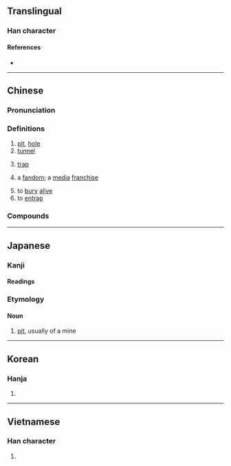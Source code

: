 {{also|阬}}
{{character info/new}}
==Translingual==

===Han character===
{{Han char|rn=32|rad=土|as=04|sn=7|four=40117|canj=GYHN|ids=⿰土亢}}

====References====
* {{Han ref|kx=0226.010|dkj=04932|dj=0460.080|hdz=10426.090|uh=5751|ud=22353|bh=A77C|bd=42876}}

----

==Chinese==
{{zh-forms|alt=阬*}}

===Pronunciation===
{{zh-pron
|m=kēng,er=y
|m_note=kēngr - "pit<nowiki>;</nowiki> hollow"
|ma=zh-keng.ogg
|m-s=
|c=haang1
|c-t=
|g=
|h=pfs=hâng;gd=hang1
|j=
|mb=káng
|md=
|mn=ml:kheng/qz,tw,xm:khiⁿ/kh,zz:kheⁿ
|mn_note=kheng - literary; khiⁿ/kheⁿ - vernacular
|mn-t=kên1
|w=
|x=
|mc=y
|oc=y
|cat=n,v,adj
}}

===Definitions===
{{zh-hanzi}}

# [[pit]], [[hole]]
# [[tunnel]]
# {{lb|zh|figurative}} [[trap]]
# {{lb|zh|by extension|neologism|internet slang}} a [[fandom]]; a [[media]] [[franchise]]
# to [[bury]] [[alive]]
# to [[entrap]]
<!-- # {{rfdef|zh}} (adjective) -->

===Compounds===
{{zh-der|坑道|坑害|坑井|坑坑坎坎|坑蒙|坑蒙拐騙|坑木|坑騙|坑人|坑洼|坑子|屎坑|陷坑|饢坑|入坑|挖坑|開坑|填坑|退坑|棄坑|栗木坑|深坑|古坑|長坑}}

{{zh-cat|Intermediate}}

----

==Japanese==

===Kanji===
{{ja-kanji|grade=c|rs=土04}}

====Readings====
{{ja-readings
|goon=きょう<きやう
|kanon=こう<かう
|kun=あな-
}}

===Etymology===
{{ja-kanjitab|こう|yomi=o}}

====Noun====
{{ja-noun|こう}}

# [[pit]], usually of a mine

----

==Korean==

===Hanja===
{{ko-hanja|hangeul=갱|rv=gaeng|mr=kaeng}}

# {{defn|lang=ko|sort=土04}}

----

==Vietnamese==

===Han character===
{{vi-hantu|[[khanh]], [[ganh]]|rs=土04}}

# {{defn|lang=vi|sort=土04}}